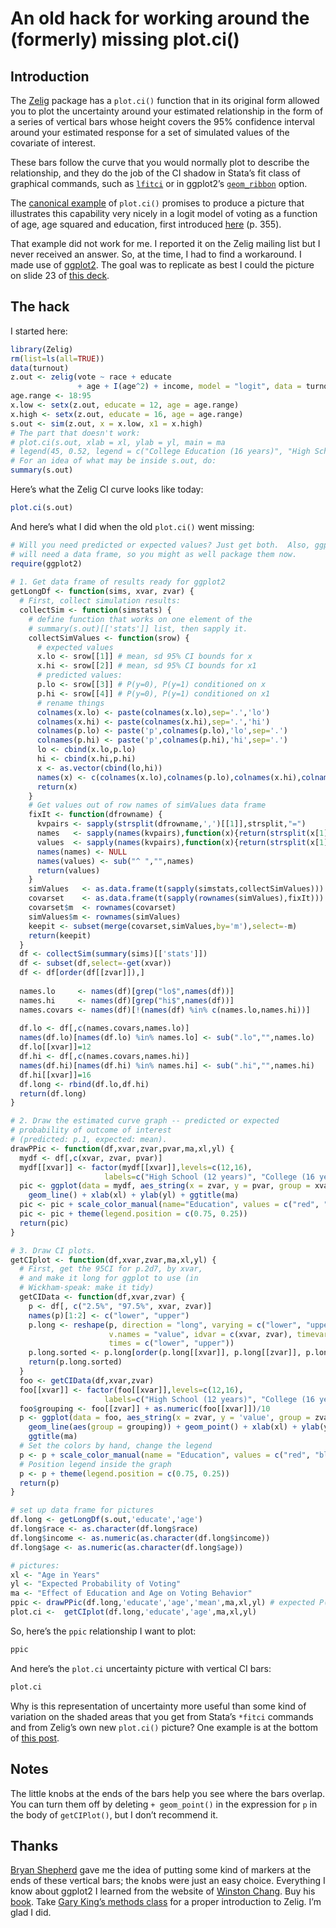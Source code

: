 An old hack for working around the (formerly) missing plot.ci()
===============================================================

Introduction
------------

The [Zelig](http://gking.harvard.edu/zelig) package has a `plot.ci()` function that in its original form allowed you to plot the uncertainty around your estimated relationship in the form of a series of vertical bars whose height covers the 95% confidence interval around your estimated response for a set of simulated values of the covariate of interest. 

These bars follow the curve that you would normally plot to describe the relationship, and they do the job of the CI shadow in Stata's fit class of graphical commands, such as [`lfitci`](http://data.princeton.edu/stata/graphics.html) or in ggplot2's [`geom_ribbon`](http://www.ats.ucla.edu/stat/r/dae/logit.htm) option. 

The [canonical example](http://rss.acs.unt.edu/Rdoc/library/Zelig/html/plot.ci.html)  of `plot.ci()` promises to produce a picture that illustrates this capability very nicely in a logit model of voting as a function of age, age squared and education, first introduced [here](http://gking.harvard.edu/files/making.pdf) (p. 355).

That example did not work for me. I reported it on the Zelig mailing list but I never received an answer. So, at the time, I had to find a workaround. I made use of [ggplot2](http://ggplot2.org/). The goal was to replicate as best I could the picture on slide 23 of [this deck](http://imai.princeton.edu/talk/files/kansas10.pdf).

The hack
--------

I started here:

```r
library(Zelig)
rm(list=ls(all=TRUE))
data(turnout)
z.out <- zelig(vote ~ race + educate
               + age + I(age^2) + income, model = "logit", data = turnout)
age.range <- 18:95
x.low <- setx(z.out, educate = 12, age = age.range)
x.high <- setx(z.out, educate = 16, age = age.range)
s.out <- sim(z.out, x = x.low, x1 = x.high)
# The part that doesn't work:
# plot.ci(s.out, xlab = xl, ylab = yl, main = ma
# legend(45, 0.52, legend = c("College Education (16 years)", "High School Education (12 years)"), col = c("blue","red"), lty = c("solid"))
# For an idea of what may be inside s.out, do:
summary(s.out)
```

Here's what the Zelig CI curve looks like today:

```r
plot.ci(s.out)
```

And here's what I did when the old `plot.ci()` went missing:

```r
# Will you need predicted or expected values? Just get both.  Also, ggplot
# will need a data frame, so you might as well package them now.
require(ggplot2)
                  
# 1. Get data frame of results ready for ggplot2
getLongDf <- function(sims, xvar, zvar) {
  # First, collect simulation results:
  collectSim <- function(simstats) {
    # define function that works on one element of the
    # summary(s.out)[['stats']] list, then sapply it.
    collectSimValues <- function(srow) {
      # expected values
      x.lo <- srow[[1]] # mean, sd 95% CI bounds for x 
      x.hi <- srow[[2]] # mean, sd 95% CI bounds for x1
      # predicted values:
      p.lo <- srow[[3]] # P(y=0), P(y=1) conditioned on x 
      p.hi <- srow[[4]] # P(y=0), P(y=1) conditioned on x1
      # rename things
      colnames(x.lo) <- paste(colnames(x.lo),sep='.','lo')
      colnames(x.hi) <- paste(colnames(x.hi),sep='.','hi')
      colnames(p.lo) <- paste('p',colnames(p.lo),'lo',sep='.')
      colnames(p.hi) <- paste('p',colnames(p.hi),'hi',sep='.')
      lo <- cbind(x.lo,p.lo)
      hi <- cbind(x.hi,p.hi)
      x <- as.vector(cbind(lo,hi))
      names(x) <- c(colnames(x.lo),colnames(p.lo),colnames(x.hi),colnames(p.hi))
      return(x)
    }
    # Get values out of row names of simValues data frame
    fixIt <- function(dfrowname) {
      kvpairs <- sapply(strsplit(dfrowname,',')[[1]],strsplit,"=")
      names   <- sapply(names(kvpairs),function(x){return(strsplit(x[1],"=")[[1]][1])})
      values  <- sapply(names(kvpairs),function(x){return(strsplit(x[1],"=")[[1]][2])})
      names(names) <- NULL
      names(values) <- sub("^ ","",names)
      return(values)
    }
    simValues   <- as.data.frame(t(sapply(simstats,collectSimValues)))
    covarset    <- as.data.frame(t(sapply(rownames(simValues),fixIt)))
    covarset$m  <- rownames(covarset)
    simValues$m <- rownames(simValues)
    keepit <- subset(merge(covarset,simValues,by='m'),select=-m)
    return(keepit)
  } 
  df <- collectSim(summary(sims)[['stats']])  
  df <- subset(df,select=-get(xvar))
  df <- df[order(df[[zvar]]),]
  
  names.lo     <- names(df)[grep("lo$",names(df))]
  names.hi     <- names(df)[grep("hi$",names(df))]
  names.covars <- names(df)[!(names(df) %in% c(names.lo,names.hi))]
  
  df.lo <- df[,c(names.covars,names.lo)]
  names(df.lo)[names(df.lo) %in% names.lo] <- sub(".lo","",names.lo)
  df.lo[[xvar]]=12
  df.hi <- df[,c(names.covars,names.hi)]
  names(df.hi)[names(df.hi) %in% names.hi] <- sub(".hi","",names.hi)
  df.hi[[xvar]]=16
  df.long <- rbind(df.lo,df.hi)
  return(df.long)
}

# 2. Draw the estimated curve graph -- predicted or expected
# probability of outcome of interest
# (predicted: p.1, expected: mean).  
drawPPic <- function(df,xvar,zvar,pvar,ma,xl,yl) {
  mydf <- df[,c(xvar, zvar, pvar)]
  mydf[[xvar]] <- factor(mydf[[xvar]],levels=c(12,16),
                     labels=c("High School (12 years)", "College (16 years)"))  
  pic <- ggplot(data = mydf, aes_string(x = zvar, y = pvar, group = xvar, color = xvar)) + 
    geom_line() + xlab(xl) + ylab(yl) + ggtitle(ma)
  pic <- pic + scale_color_manual(name="Education", values = c("red", "blue"))
  pic <- pic + theme(legend.position = c(0.75, 0.25))
  return(pic)
}

# 3. Draw CI plots.
getCIplot <- function(df,xvar,zvar,ma,xl,yl) {
  # First, get the 95CI for p.2d7, by xvar, 
  # and make it long for ggplot to use (in
  # Wickham-speak: make it tidy)
  getCIData <- function(df,xvar,zvar) {
    p <- df[, c("2.5%", "97.5%", xvar, zvar)]
    names(p)[1:2] <- c("lower", "upper")
    p.long <- reshape(p, direction = "long", varying = c("lower", "upper"), 
                      v.names = "value", idvar = c(xvar, zvar), timevar = "ci", 
                      times = c("lower", "upper"))
    p.long.sorted <- p.long[order(p.long[[xvar]], p.long[[zvar]], p.long$ci), ]
    return(p.long.sorted)
  }
  foo <- getCIData(df,xvar,zvar)
  foo[[xvar]] <- factor(foo[[xvar]],levels=c(12,16),
                     labels=c("High School (12 years)", "College (16 years)"))
  foo$grouping <- foo[[zvar]] + as.numeric(foo[[xvar]])/10
  p <- ggplot(data = foo, aes_string(x = zvar, y = 'value', group = zvar, colour = xvar)) + 
    geom_line(aes(group = grouping)) + geom_point() + xlab(xl) + ylab(yl) + 
    ggtitle(ma)
  # Set the colors by hand, change the legend
  p <- p + scale_color_manual(name = "Education", values = c("red", "blue"))
  # Position legend inside the graph
  p <- p + theme(legend.position = c(0.75, 0.25))
  return(p)
}

# set up data frame for pictures
df.long <- getLongDf(s.out,'educate','age')
df.long$race <- as.character(df.long$race)
df.long$income <- as.numeric(as.character(df.long$income))
df.long$age <- as.numeric(as.character(df.long$age))

# pictures:
xl <- "Age in Years"
yl <- "Expected Probability of Voting"
ma <- "Effect of Education and Age on Voting Behavior"
ppic <- drawPPic(df.long,'educate','age','mean',ma,xl,yl) # expected P(1)
plot.ci <-  getCIplot(df.long,'educate','age',ma,xl,yl)
```

So, here's the `ppic` relationship I want to plot:

```r
ppic
```

And here's the `plot.ci` uncertainty picture with vertical CI bars:

```r
plot.ci
```

Why is this representation of uncertainty more useful than some kind of variation on the shaded areas that you get from Stata's `*fitci` commands and from Zelig's own new `plot.ci()` picture? One example is at the bottom of [this post](http://rpubs.com/ghuiber/moneytalks).

Notes
-----

The little knobs at the ends of the bars help you see where the bars overlap. You can turn them off by deleting `+ geom_point()` in the expression for `p` in the body of `getCIPlot()`, but I don't recommend it.

Thanks
------

[Bryan Shepherd](https://twitter.com/bryancshepherd) gave me the idea of putting some kind of markers at the ends of these vertical bars; the knobs were just an easy choice. Everything I know about ggplot2 I learned from the website of [Winston Chang](http://www.cookbook-r.com/). Buy his [book](http://shop.oreilly.com/product/0636920023135.do). Take [Gary King's methods class](http:j.mp/G2001) for a proper introduction to Zelig. I'm glad I did.